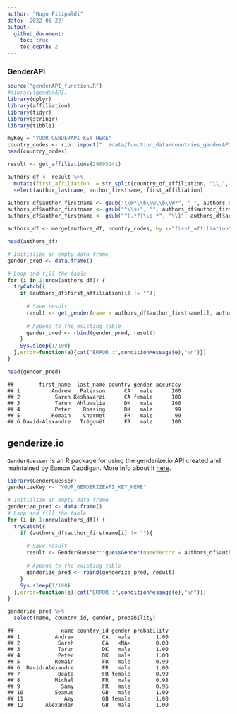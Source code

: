 ```yaml
---
author: "Hugo Fitipaldi"
date: '2022-05-22'
output:
  github_document:
    toc: true
    toc_depth: 2
---
```


### GenderAPI

```r
source("genderAPI_function.R")
#library(genderAPI)
library(dplyr)
library(affiliation)
library(tidyr)
library(stringr)
library(tibble)
```

```r
myKey = "YOUR_GENDERAPI_KEY_HERE"
country_codes <- rio::import("../data/function_data/countries_genderAPI.csv")
head(country_codes)
```

```r
result <- get_affiliations(29695241)

authors_df <- result %>%
  mutate(first_affiliation  = str_split(country_of_affiliation, "\\_", simplify=T)[,1]) %>%
  select(author_lastname, author_firstname, first_affiliation)

authors_df$author_firstname <- gsub("\\W*\\b\\w\\b\\W*", " ", authors_df$author_firstname) # Removes abbreviation names
authors_df$author_firstname <- gsub("^\\s+", "", authors_df$author_firstname) # removes leading white space
authors_df$author_firstname <- gsub("^(.*?)\\s.*", "\\1", authors_df$author_firstname) # keeps first name

authors_df <- merge(authors_df, country_codes, by.x="first_affiliation", by.y = "country_name", all.x = TRUE)

head(authors_df)
```

```r
# Initialize an empty data frame
gender_pred <- data.frame()

# Loop and fill the table
for (i in 1:nrow(authors_df)) {
  tryCatch({
    if (authors_df$first_affiliation[i] != ""){
      
      # Save result
      result <- get_gender(name = authors_df$author_firstname[i], authors_df$country_code[i], api_key = myKey, last_name = authors_df$author_lastname[i])
      
      # Append to the existing table
      gender_pred <- rbind(gender_pred, result)
    }
    Sys.sleep(1/100)
  },error=function(e){cat("ERROR :",conditionMessage(e),"\n")})
}

head(gender_pred)
```


```
##        first_name  last_name country gender accuracy
## 1          Andrew   Paterson      CA   male      100
## 2           Sareh Keshavarzi      CA female      100
## 3           Tarun  Ahluwalia      DK   male      100
## 4           Peter    Rossing      DK   male       99
## 5          Romain    Charmet      FR   male       99
## 6 David-Alexandre   Trégouët      FR   male      100
```

## genderize.io

`GenderGuesser` is an R package for using the genderize.io API created and maintained by Eamon Caddigan. More info about it [here](https://git.eamoncaddigan.net/GenderGuesser/log.html).

```r
library(GenderGuesser)
genderizeKey <- "YOUR_GENDERIZEAPI_KEY_HERE"
```

```r
# Initialize an empty data frame
genderize_pred <- data.frame()
# Loop and fill the table
for (i in 1:nrow(authors_df)) {
  tryCatch({
    if (authors_df$author_firstname[i] != ""){
      
      # Save result
      result <- GenderGuesser::guessGender(nameVector = authors_df$author_firstname[i], countryCode = authors_df$country_code[i], apiKey = genderizeKey)
      
      # Append to the existing table
      genderize_pred <- rbind(genderize_pred, result)
    }
    Sys.sleep(1/100)
  },error=function(e){cat("ERROR :",conditionMessage(e),"\n")})
}

genderize_pred %>%
  select(name, country_id, gender, probability)
```

```
##               name country_id gender probability
## 1           Andrew         CA   male        1.00
## 2            Sareh         CA   <NA>        0.00
## 3            Tarun         DK   male        1.00
## 4            Peter         DK   male        1.00
## 5           Romain         FR   male        0.99
## 6  David-Alexandre         FR   male        1.00
## 7            Beata         FR female        0.99
## 8           Michel         FR   male        0.98
## 9             Samy         FR   male        0.96
## 10          Seamus         GB   male        1.00
## 11             Amy         GB female        1.00
## 12       Alexander         GB   male        1.00
```


